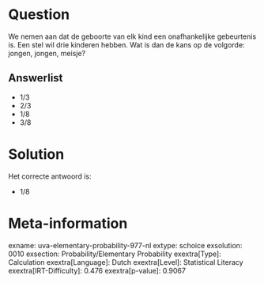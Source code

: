 Question
========

We nemen aan dat de geboorte van elk kind een onafhankelijke gebeurtenis
is. Een stel wil drie kinderen hebben. Wat is dan de kans op de
volgorde: jongen, jongen, meisje?


Answerlist
----------

* 1/3
* 2/3
* 1/8
* 3/8

Solution
========

Het correcte antwoord is: 

* 1/8

Meta-information
================
exname: uva-elementary-probability-977-nl
extype: schoice
exsolution: 0010
exsection: Probability/Elementary Probability
exextra[Type]: Calculation
exextra[Language]: Dutch
exextra[Level]: Statistical Literacy
exextra[IRT-Difficulty]: 0.476
exextra[p-value]: 0.9067
